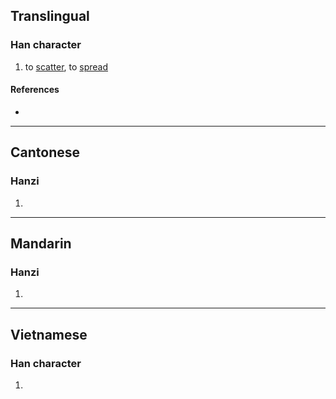 {{character info/new}}
==Translingual==

===Han character===
{{Han char|rn=64|rad=手|as=05|sn=8|four=54027|canj=QKLB|ids=⿰扌布}}

# to [[scatter]], to [[spread]]

====References====
* {{Han ref|kx=0422.190|dkj=11908|dj=0770.150|hdz=31849.070|uh=62AA|ud=25258|bh=CCB7|bd=52407}}

----

==Cantonese==

===Hanzi===
{{yue-hanzi|jyut=[[bo3]]|y=bo3}}

# {{defn|lang=yue|sort=手05}}

----

==Mandarin==

===Hanzi===
{{cmn-hanzi|pin=[[bù]] ([[bu4]]), [[pū]] ([[pu1]])|wg=pu<sup>4</sup>, p'u<sup>1</sup>}}

# {{defn|lang=cmn|sort=手05}}

----

==Vietnamese==

===Han character===
{{vi-readings|rs=手05|hanviet=bó}}

# {{defn|lang=vi|sort=手05}}